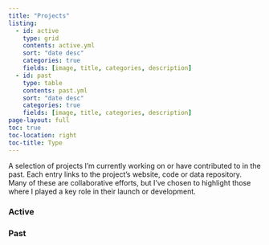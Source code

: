 ```yaml
---
title: "Projects"
listing:
  - id: active
    type: grid
    contents: active.yml
    sort: "date desc"
    categories: true
    fields: [image, title, categories, description]
  - id: past
    type: table
    contents: past.yml
    sort: "date desc"
    categories: true
    fields: [image, title, categories, description]
page-layout: full
toc: true
toc-location: right
toc-title: Type
---
```


A selection of projects I'm currently working on or have contributed to in the past.
Each entry links to the project's website, code or data repository.
Many of these are collaborative efforts, but I've chosen to highlight those
where I played a key role in their launch or development.

### Active


:::{#active}
:::

### Past

:::{#past}
:::